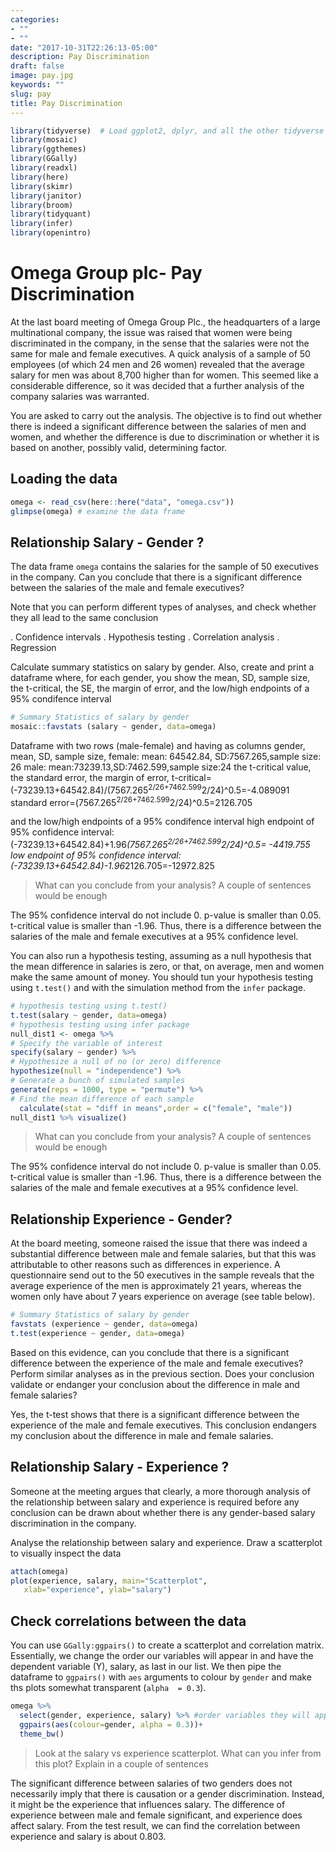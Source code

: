 ```yaml
---
categories:
- ""
- ""
date: "2017-10-31T22:26:13-05:00"
description: Pay Discrimination
draft: false
image: pay.jpg
keywords: ""
slug: pay
title: Pay Discrimination
---
```


```r
library(tidyverse)  # Load ggplot2, dplyr, and all the other tidyverse packages
library(mosaic)
library(ggthemes)
library(GGally)
library(readxl)
library(here)
library(skimr)
library(janitor)
library(broom)
library(tidyquant)
library(infer)
library(openintro)
```

# Omega Group plc- Pay Discrimination


At the last board meeting of Omega Group Plc., the headquarters of a large multinational company, the issue was raised that women were being discriminated in the company, in the sense that the salaries were not the same for male and female executives. A quick analysis of a sample of 50 employees (of which 24 men and 26 women) revealed that the average salary for men was about 8,700 higher than for women. This seemed like a considerable difference, so it was decided that a further analysis of the company salaries was warranted. 

You are asked to carry out the analysis. The objective is to find out whether there is indeed a significant difference between the salaries of men and women, and whether the difference is due to discrimination or whether it is based on another, possibly valid, determining factor. 

## Loading the data


```r
omega <- read_csv(here::here("data", "omega.csv"))
glimpse(omega) # examine the data frame
```

## Relationship Salary - Gender ?

The data frame `omega`  contains the salaries for the sample of 50 executives in the company. Can you conclude that there is a significant difference between the salaries of the male and female executives?

Note that you can perform different types of analyses, and check whether they all lead to the same conclusion 

.	Confidence intervals
.	Hypothesis testing
.	Correlation analysis
.	Regression

Calculate summary statistics on salary by gender. Also, create and print a dataframe where, for each gender, you show the mean, SD, sample size, the t-critical, the SE, the margin of error, and the low/high endpoints of a 95% condifence interval

```r
# Summary Statistics of salary by gender
mosaic::favstats (salary ~ gender, data=omega)
```
Dataframe with two rows (male-female) and having as columns gender, mean, SD, sample size, 
female: mean: 64542.84, SD:7567.265,sample size: 26
male: mean:73239.13,SD:7462.599,sample size:24
the t-critical value, the standard error, the margin of error, 
 t-critical=(-73239.13+64542.84)/(7567.265^2/26+7462.599^2/24)^0.5=-4.089091
standard error=(7567.265^2/26+7462.599^2/24)^0.5=2126.705

and the low/high endpoints of a 95% condifence interval
high endpoint of 95% confidence interval:
(-73239.13+64542.84)+1.96*(7567.265^2/26+7462.599^2/24)^0.5= -4419.755
 low endpoint of 95% confidence interval:(-73239.13+64542.84)-1.96*2126.705=-12972.825
 
> What can you conclude from your analysis? A couple of sentences would be enough

The 95% confidence interval do not include 0. p-value is smaller than 0.05. t-critical value is smaller than -1.96. Thus, there is a difference between the salaries of the male and female executives at a 95% confidence level. 

You can also run a hypothesis testing, assuming as a null hypothesis that the mean difference in salaries is zero, or that, on average, men and women make the same amount of money. You should tun your hypothesis testing using `t.test()` and with the simulation method from the `infer` package.
```r
# hypothesis testing using t.test() 
t.test(salary ~ gender, data=omega)
# hypothesis testing using infer package
null_dist1 <- omega %>%
# Specify the variable of interest
specify(salary ~ gender) %>%
# Hypothesize a null of no (or zero) difference
hypothesize(null = "independence") %>% 
# Generate a bunch of simulated samples
generate(reps = 1000, type = "permute") %>%
# Find the mean difference of each sample
  calculate(stat = "diff in means",order = c("female", "male"))
null_dist1 %>% visualize()
```

> What can you conclude from your analysis? A couple of sentences would be enough

The 95% confidence interval do not include 0. p-value is smaller than 0.05. t-critical value is smaller than -1.96. Thus, there is a difference between the salaries of the male and female executives at a 95% confidence level. 


## Relationship Experience - Gender?

At the board meeting, someone raised the issue that there was indeed a substantial difference between male and female salaries, but that this was attributable to other reasons such as differences in experience. A questionnaire send out to the 50 executives in the sample reveals that the average experience of the men is approximately 21 years, whereas the women only have about 7 years experience on average (see table below).

```r
# Summary Statistics of salary by gender
favstats (experience ~ gender, data=omega)
t.test(experience ~ gender, data=omega)
```

Based on this evidence, can you conclude that there is a significant difference between the experience of the male and female executives? Perform similar analyses as in the previous section. Does your conclusion validate or endanger your conclusion about the difference in male and female salaries?  

Yes, the t-test shows that there is a significant difference between the experience of the male and female executives. This conclusion endangers my conclusion about the difference in male and female salaries. 

## Relationship Salary - Experience ?

Someone at the meeting argues that clearly, a more thorough analysis of the relationship between salary and experience is required before any conclusion can be drawn about whether there is any gender-based salary discrimination in the company.

Analyse the relationship between salary and experience. Draw a scatterplot to visually inspect the data


```r

attach(omega)
plot(experience, salary, main="Scatterplot",
   xlab="experience", ylab="salary")

```

## Check correlations between the data
You can use `GGally:ggpairs()` to create a scatterplot and correlation matrix. Essentially, we change the order our variables will appear in and have the dependent variable (Y), salary, as last in our list. We then pipe the dataframe to `ggpairs()` with `aes` arguments to colour by `gender` and make ths plots somewhat transparent (`alpha  = 0.3`).

```r
omega %>% 
  select(gender, experience, salary) %>% #order variables they will appear in ggpairs()
  ggpairs(aes(colour=gender, alpha = 0.3))+
  theme_bw()
```

> Look at the salary vs experience scatterplot. What can you infer from this plot? Explain in a couple of sentences

The significant difference between salaries of two genders does not necessarily imply that there is causation or a gender discrimination. Instead, it might be the experience that influences salary. The difference of experience between male and female significant, and experience does affect salary. From the test result, we can find the correlation between experience and salary is about 0.803.